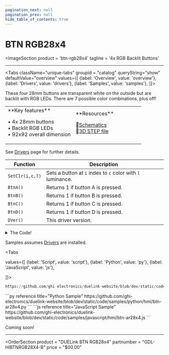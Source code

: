 ```yaml
---
pagination_next: null
pagination_prev: null
hide_table_of_contents: true
---
```



# BTN RGB28x4

<ImageSection
    product = 'btn-rgb28x4'
    tagline = '4x RGB Backlit Buttons'
></ImageSection>

---

<Tabs className="unique-tabs" groupid = "catalog" queryString="show" defaultValue="overview"
  values={[
    {label: 'Overview', value: 'overview'},
    {label: 'Drivers', value: 'drivers'},
    {label: 'Samples', value: 'samples'},
  ]}>

<TabItem value="overview">

These four 28mm buttons are transparent white on the outside but are backlit with RGB LEDs. There are 7 possible color combinations, plus off!

<table><td width='50%'>
**Key features**

• 4x 28mm buttons<br/>
• Backlit RGB LEDs<br/>
• 92x92 overall dimension<br/>

</td><td width='50%'>
**Resources**

📄[Schematics](pathname:///sch/gdl-hibtnrgb28x4-b.pdf)<br/>
🔩[3D STEP file](pathname:///3d/gdl-hibtnrgb28x4-b.step)<br/>

</td></table>
</TabItem>

<TabItem value="drivers">

See [Drivers](../../engine/drivers) page for further details.

Function | Description
--- | ---
`SetClr(i,c,l)` | Sets a button at `i` index to `c` color with `l` luminance.
`BtnA()` | Returns 1 if button A is pressed.
`BtnB()` | Returns 1 if button B is pressed.
`BtnC()` | Returns 1 if button C is pressed.
`BtnD()` | Returns 1 if button D is pressed.
`DVer()` | This driver version.

<details>
  <summary>The Code!</summary>



```py reference title="BTN AR28x4 Driver"
https://github.com/ghi-electronics/duelink-website/blob/dev/static/code/drivers/hmi/btn-ar28x4.txt
```

</details>
</TabItem>

<TabItem value="samples">

Samples assumes [Drivers](../../engine/drivers) are installed.

<Tabs

  values={[
    {label: 'Script', value: 'script'},
    {label: 'Python', value: 'py'},
    {label: 'JavaScript', value: 'js'},

]}>

<TabItem value="script">

```py reference title="Script Sample"
https://github.com/ghi-electronics/duelink-website/blob/dev/static/code/samples/script/hmi/btn-ar28x4.txt
```
</TabItem>

<TabItem value="py">
```py reference title="Python Sample"
https://github.com/ghi-electronics/duelink-website/blob/dev/static/code/samples/python/hmi/btn-ar28x4.py
```
</TabItem>

<TabItem value="js">
```js reference title="JavaScript Sample"
https://github.com/ghi-electronics/duelink-website/blob/dev/static/code/samples/javascript/hmi/btn-ar28x4.js
```

</TabItem>

</Tabs>

</TabItem>

<TabItem value="projects">Coming soon!</TabItem>

</Tabs>

---

<OrderSection
    product = "DUELink BTN RGB28x4"
    partnumber = "GDL-HIBTNRGB28X4-B"
    price = "$00.00"
></OrderSection>

